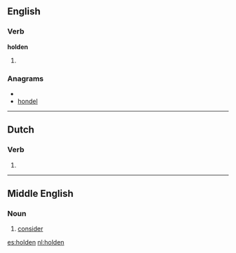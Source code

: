 ==English==

===Verb===
'''holden'''

# {{archaic}} {{past participle of|[[hold]]}}

===Anagrams===
* {{alphagram|dehlno}}
* [[hondel#English|hondel]]

----

==Dutch==

===Verb===
{{infl|nl}}

# {{nl-verb-form|n=pl|t=past|m=ind+subj|hollen}}

----

==Middle English==
{{attention|enm|not a noun}}

===Noun===
{{infl|enm|noun}}

# [[consider]]

[[es:holden]]
[[nl:holden]]